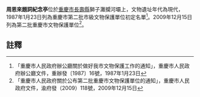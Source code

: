 {{msg:重慶市文物保護單位
|名稱 = 周恩來題詞紀念亭
|編號 = 14
|圖片 = 
|級別 = 3
|分類 = 
|時代 = 現代
|地点 = [[長壽縣|長壽縣]]獅子灘攔河壩上
|坐標 = 
|登錄 = 1987年1月23日
}}
{{msg:重慶市文物保護單位
|名稱 = 周恩來題詞碑亭
|編號 = 183
|圖片 = 
|級別 = 6
|分類 = 
|時代 = 1958年
|地点 = [[長壽區|長壽區]][[長壽湖鎮|長壽湖鎮]]長壽湖攔河大壩上
|坐標 = 
|登錄 = 2009年12月15日
}}
'''周恩來題詞紀念亭'''位於[[重慶市|重慶市]][[長壽縣|長壽縣]]獅子灘攔河壩上，文物遺址年代為現代，1987年1月23日列為重慶市第二批市級文物保護單位初定名單<ref>「重慶市人民政府辦公廳關於做好我市文物保護工作的通知」，重慶市人民政府辦公廳文件，重辦發〔1987〕16號，1987年1月23日</ref>。2009年12月15日列為第二批重慶市文物保護單位<ref>「重慶市人民政府關於公布第二批重慶市文物保護單位的通知」，重慶市人民政府文件，渝府發（2009）118號，2009年12月15日</ref>。
== 註釋 ==
{{reflist}}
{{文物保護單位小作品}}